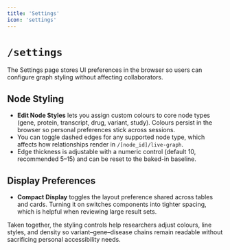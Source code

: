 ```yaml
---
title: 'Settings'
icon: 'settings'
---
```


# `/settings`

The Settings page stores UI preferences in the browser so users can configure graph styling without affecting collaborators.

## Node Styling
- **Edit Node Styles** lets you assign custom colours to core node types (gene, protein, transcript, drug, variant, study). Colours persist in the browser so personal preferences stick across sessions.
- You can toggle dashed edges for any supported node type, which affects how relationships render in `/[node_id]/live-graph`.
- Edge thickness is adjustable with a numeric control (default 10, recommended 5–15) and can be reset to the baked-in baseline.

## Display Preferences
- **Compact Display** toggles the layout preference shared across tables and cards. Turning it on switches components into tighter spacing, which is helpful when reviewing large result sets.

Taken together, the styling controls help researchers adjust colours, line styles, and density so variant–gene–disease chains remain readable without sacrificing personal accessibility needs.
